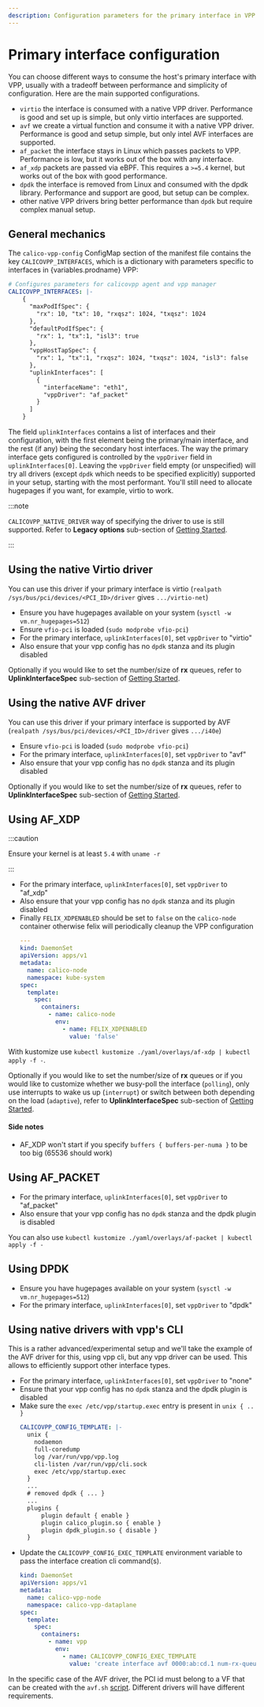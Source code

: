 ```yaml
---
description: Configuration parameters for the primary interface in VPP.
---
```



# Primary interface configuration

You can choose different ways to consume the host's primary interface with VPP, usually with a tradeoff between performance and simplicity of configuration. Here are the main supported configurations.

- `virtio` the interface is consumed with a native VPP driver. Performance is good and set up is simple, but only virtio interfaces are supported.
- `avf` we create a virtual function and consume it with a native VPP driver. Performance is good and setup simple, but only intel AVF interfaces are supported.
- `af_packet` the interface stays in Linux which passes packets to VPP. Performance is low, but it works out of the box with any interface.
- `af_xdp` packets are passed via eBPF. This requires a `>=5.4` kernel, but works out of the box with good performance.
- `dpdk` the interface is removed from Linux and consumed with the dpdk library. Performance and support are good, but setup can be complex.
- other native VPP drivers bring better performance than `dpdk` but require complex manual setup.

## General mechanics

The `calico-vpp-config` ConfigMap section of the manifest file contains the key `CALICOVPP_INTERFACES`, which is a dictionary with parameters
specific to interfaces in {variables.prodname} VPP:

```yaml
# Configures parameters for calicovpp agent and vpp manager
CALICOVPP_INTERFACES: |-
    {
      "maxPodIfSpec": {
        "rx": 10, "tx": 10, "rxqsz": 1024, "txqsz": 1024
      },
      "defaultPodIfSpec": {
        "rx": 1, "tx":1, "isl3": true
      },
      "vppHostTapSpec": {
        "rx": 1, "tx":1, "rxqsz": 1024, "txqsz": 1024, "isl3": false
      },
      "uplinkInterfaces": [
        {
          "interfaceName": "eth1",
          "vppDriver": "af_packet"
        }
      ]
    }
```

The field `uplinkInterfaces` contains a list of interfaces and their configuration, with the first element being the primary/main interface, and the
rest (if any) being the secondary host interfaces. The way the primary interface gets configured is controlled by the `vppDriver` field in `uplinkInterfaces[0]`.
Leaving the `vppDriver` field empty (or unspecified) will try all drivers (except `dpdk` which needs to be specified explicitly) supported in your setup,
starting with the most performant. You'll still need to allocate hugepages if you want, for example, virtio to work.

:::note

`CALICOVPP_NATIVE_DRIVER` way of specifying the driver to use is still supported. Refer to **Legacy options** sub-section of [Getting Started](../../getting-started/kubernetes/vpp/getting-started.mdx).

:::

## Using the native Virtio driver

You can use this driver if your primary interface is virtio (`realpath /sys/bus/pci/devices/<PCI_ID>/driver` gives `.../virtio-net`)

- Ensure you have hugepages available on your system (`sysctl -w vm.nr_hugepages=512`)
- Ensure `vfio-pci` is loaded (`sudo modprobe vfio-pci`)
- For the primary interface, `uplinkInterfaces[0]`, set `vppDriver` to "virtio"
- Also ensure that your vpp config has no `dpdk` stanza and its plugin disabled

Optionally if you would like to set the number/size of **rx** queues, refer to **UplinkInterfaceSpec** sub-section of [Getting Started](../../getting-started/kubernetes/vpp/getting-started.mdx).

## Using the native AVF driver

You can use this driver if your primary interface is supported by AVF (`realpath /sys/bus/pci/devices/<PCI_ID>/driver` gives `.../i40e`)

- Ensure `vfio-pci` is loaded (`sudo modprobe vfio-pci`)
- For the primary interface, `uplinkInterfaces[0]`, set `vppDriver` to "avf"
- Also ensure that your vpp config has no `dpdk` stanza and its plugin disabled

Optionally if you would like to set the number/size of **rx** queues, refer to **UplinkInterfaceSpec** sub-section of [Getting Started](../../getting-started/kubernetes/vpp/getting-started.mdx).

## Using AF_XDP

:::caution

Ensure your kernel is at least `5.4` with `uname -r`

:::

- For the primary interface, `uplinkInterfaces[0]`, set `vppDriver` to "af_xdp"
- Also ensure that your vpp config has no `dpdk` stanza and its plugin disabled
- Finally `FELIX_XDPENABLED` should be set to `false` on the `calico-node` container otherwise felix will periodically cleanup the VPP configuration
  ```yaml
  ---
  kind: DaemonSet
  apiVersion: apps/v1
  metadata:
    name: calico-node
    namespace: kube-system
  spec:
    template:
      spec:
        containers:
          - name: calico-node
            env:
              - name: FELIX_XDPENABLED
                value: 'false'
  ```

With kustomize use `kubectl kustomize ./yaml/overlays/af-xdp | kubectl apply -f -`.

Optionally if you would like to set the number/size of **rx** queues or if you would like to customize whether we busy-poll the interface (`polling`),
only use interrupts to wake us up (`interrupt`) or switch between both depending on the load (`adaptive`), refer to **UplinkInterfaceSpec** sub-section
of [Getting Started](../../getting-started/kubernetes/vpp/getting-started.mdx).

#### Side notes

- AF_XDP won't start if you specify `buffers { buffers-per-numa }` to be too big (65536 should work)

## Using AF_PACKET

- For the primary interface, `uplinkInterfaces[0]`, set `vppDriver` to "af_packet"
- Also ensure that your vpp config has no `dpdk` stanza and the dpdk plugin is disabled

You can also use `kubectl kustomize ./yaml/overlays/af-packet | kubectl apply -f -`

## Using DPDK

- Ensure you have hugepages available on your system (`sysctl -w vm.nr_hugepages=512`)
- For the primary interface, `uplinkInterfaces[0]`, set `vppDriver` to "dpdk"

## Using native drivers with vpp's CLI

This is a rather advanced/experimental setup and we'll take the example of the AVF driver for this, using vpp cli, but any vpp driver can be used.
This allows to efficiently support other interface types.

- For the primary interface, `uplinkInterfaces[0]`, set `vppDriver` to "none"
- Ensure that your vpp config has no `dpdk` stanza and the dpdk plugin is disabled
- Make sure the `exec /etc/vpp/startup.exec` entry is present in `unix { .. }`
  ```yaml
  CALICOVPP_CONFIG_TEMPLATE: |-
    unix {
      nodaemon
      full-coredump
      log /var/run/vpp/vpp.log
      cli-listen /var/run/vpp/cli.sock
      exec /etc/vpp/startup.exec
    }
    ...
    # removed dpdk { ... }
    ...
    plugins {
        plugin default { enable }
        plugin calico_plugin.so { enable }
        plugin dpdk_plugin.so { disable }
    }
  ```
- Update the `CALICOVPP_CONFIG_EXEC_TEMPLATE` environment variable to pass the interface creation cli command(s).
  ```yaml
  kind: DaemonSet
  apiVersion: apps/v1
  metadata:
    name: calico-vpp-node
    namespace: calico-vpp-dataplane
  spec:
    template:
      spec:
        containers:
          - name: vpp
            env:
              - name: CALICOVPP_CONFIG_EXEC_TEMPLATE
                value: 'create interface avf 0000:ab:cd.1 num-rx-queues 1'
  ```

In the specific case of the AVF driver, the PCI id must belong to a VF that can be created with the `avf.sh` [script](https://github.com/projectcalico/vpp-dataplane/blob/{variables.vppbranch}/test/scripts/utils/avf.sh). Different drivers will have different requirements.

